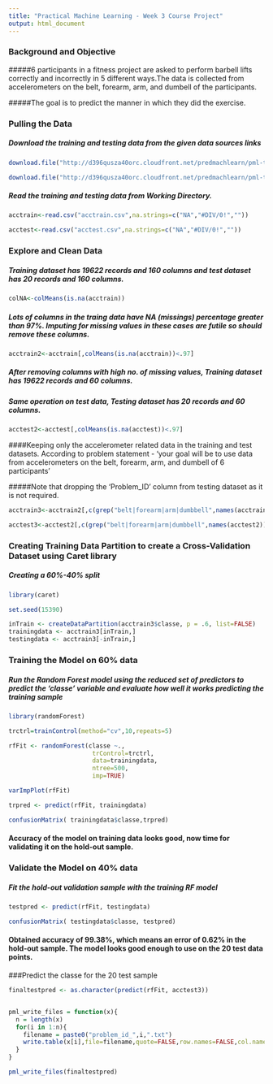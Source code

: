 ---
title: "Practical Machine Learning - Week 3 Course Project"
output: html_document
---

### Background and Objective

#####6 participants in a fitness project are asked to perform barbell lifts correctly and incorrectly in 5 different ways.The data is collected from accelerometers on the belt, forearm, arm, and dumbell of the participants.

#####The goal is to predict the manner in which they did the exercise. 

### Pulling the Data

##### Download the training and testing data from the given data sources links

```{r}
download.file("http://d396qusza40orc.cloudfront.net/predmachlearn/pml-training.csv",destfile="./acctrain.csv")

download.file("http://d396qusza40orc.cloudfront.net/predmachlearn/pml-testing.csv",destfile="./acctest.csv")
```

##### Read the training and testing data from Working Directory. 
```{r}
acctrain<-read.csv("acctrain.csv",na.strings=c("NA","#DIV/0!",""))

acctest<-read.csv("acctest.csv",na.strings=c("NA","#DIV/0!",""))

```

### Explore and Clean Data


##### Training dataset has 19622 records and 160 columns and test dataset has 20 records and 160 columns.

```{r}

colNA<-colMeans(is.na(acctrain))

```
##### Lots of columns in the traing data have NA (missings) percentage greater than 97%. Imputing for missing values in these cases are futile so should remove these columns.

```{r}

acctrain2<-acctrain[,colMeans(is.na(acctrain))<.97]

```
 
##### After removing columns with high no. of missing values, Training dataset has 19622 records and 60 columns. 
 
##### Same operation on test data, Testing dataset has 20 records and 60 columns. 
 
```{r}

acctest2<-acctest[,colMeans(is.na(acctest))<.97]

```
 
####Keeping only the accelerometer related data in the training and test datasets. According to problem statement - 'your goal will be to use data from accelerometers on the belt, forearm, arm, and dumbell of 6 participants'

#####Note that dropping the 'Problem_ID' column from testing dataset as it is not required.


```{r}

acctrain3<-acctrain2[,c(grep("belt|forearm|arm|dumbbell",names(acctrain2)),ncol(acctrain2))]

acctest3<-acctest2[,c(grep("belt|forearm|arm|dumbbell",names(acctest2)))]
```


### Creating Training Data Partition to create a Cross-Validation Dataset using Caret library

##### Creating a 60%-40% split

```{r}
library(caret)

set.seed(15390)

inTrain <- createDataPartition(acctrain3$classe, p = .6, list=FALSE)
trainingdata <- acctrain3[inTrain,]
testingdata <- acctrain3[-inTrain,]

```

### Training the Model on 60% data

##### Run the Random Forest model using the reduced set of predictors to predict the 'classe' variable and evaluate how well it works predicting the training sample

```{r}
library(randomForest)

trctrl=trainControl(method="cv",10,repeats=5)

rfFit <- randomForest(classe ~., 
                       trControl=trctrl,
                       data=trainingdata, 
                       ntree=500, 
                       imp=TRUE)

varImpPlot(rfFit)

trpred <- predict(rfFit, trainingdata)

confusionMatrix( trainingdata$classe,trpred)

```

#### Accuracy of the model on training data looks good, now time for validating it on the hold-out sample.

### Validate the Model on 40% data

##### Fit the hold-out validation sample with the training RF model

```{r}
testpred <- predict(rfFit, testingdata)

confusionMatrix( testingdata$classe, testpred)

```

#### Obtained accuracy of 99.38%, which means an error of 0.62% in the hold-out sample. The model looks good enough to use on the 20 test data points.

###Predict the classe for the 20 test sample 

```{r}

finaltestpred <- as.character(predict(rfFit, acctest3))


pml_write_files = function(x){
  n = length(x)
  for(i in 1:n){
    filename = paste0("problem_id_",i,".txt")
    write.table(x[i],file=filename,quote=FALSE,row.names=FALSE,col.names=FALSE)
  }
}

pml_write_files(finaltestpred)

```